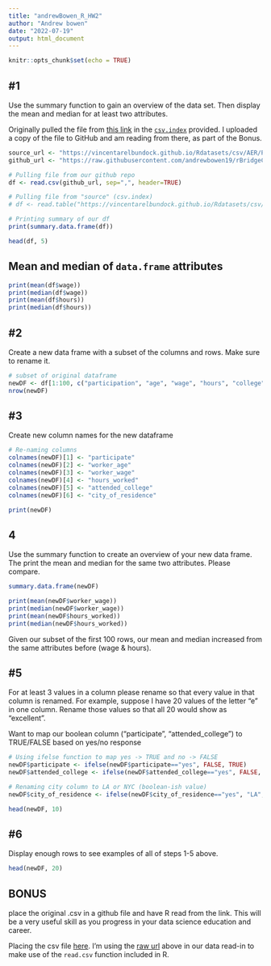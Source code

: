 ```yaml
---
title: "andrewBowen_R_HW2"
author: "Andrew bowen"
date: "2022-07-19"
output: html_document
---
```


```r
knitr::opts_chunk$set(echo = TRUE)
```

## #1
Use the summary function to gain an overview of the data set. Then display the mean and median for at least two attributes.

Originally pulled the file from [this link](https://vincentarelbundock.github.io/Rdatasets/csv/AER/PSID1976.csv) in the [`csv.index`](https://raw.githubusercontent.com/vincentarelbundock/Rdatasets/master/datasets.csv) provided. I uploaded a copy of the file to GitHub and am reading from there, as part of the Bonus.
```r
source_url <- "https://vincentarelbundock.github.io/Rdatasets/csv/AER/PSID1976.csv"
github_url <- "https://raw.githubusercontent.com/andrewbowen19/rBridgeCUNY/main/data/labor-force-participation.csv"

# Pulling file from our github repo
df <- read.csv(github_url, sep=",", header=TRUE)

# Pulling file from "source" (csv.index)
# df <- read.table("https://vincentarelbundock.github.io/Rdatasets/csv/AER/PSID1976.csv",sep=",", header=TRUE)

# Printing summary of our df
print(summary.data.frame(df))
```


```r
head(df, 5)
```


## Mean and median of `data.frame` attributes

```r
print(mean(df$wage))
print(median(df$wage))
print(mean(df$hours))
print(median(df$hours))
```


## #2
Create a new data frame with a subset of the columns and rows. Make sure to rename it.
```r
# subset of original dataframe
newDF <- df[1:100, c("participation", "age", "wage", "hours", "college", "city")]
nrow(newDF)
```

## #3
Create new column names for the new dataframe
```r
# Re-naming columns
colnames(newDF)[1] <- "participate"
colnames(newDF)[2] <- "worker_age"
colnames(newDF)[3] <- "worker_wage"
colnames(newDF)[4] <- "hours_worked"
colnames(newDF)[5] <- "attended_college"
colnames(newDF)[6] <- "city_of_residence"

print(newDF)
```


## 4
Use the summary function to create an overview of your new data frame. The print the mean
and median for the same two attributes. Please compare.
```r
summary.data.frame(newDF)

print(mean(newDF$worker_wage))
print(median(newDF$worker_wage))
print(mean(newDF$hours_worked))
print(median(newDF$hours_worked))

```

Given our subset of the first 100 rows, our mean and median increased from the same attributes before (wage & hours).

## #5
For at least 3 values in a column please rename so that every value in that column is renamed.
For example, suppose I have 20 values of the letter “e” in one column. Rename those values so
that all 20 would show as “excellent”.

Want to map our boolean column ("participate", "attended_college") to TRUE/FALSE based on yes/no response
```r
# Using ifelse function to map yes -> TRUE and no -> FALSE
newDF$participate <- ifelse(newDF$participate=="yes", FALSE, TRUE)
newDF$attended_college <- ifelse(newDF$attended_college=="yes", FALSE, TRUE)

# Renaming city column to LA or NYC (boolean-ish value)
newDF$city_of_residence <- ifelse(newDF$city_of_residence=="yes", "LA", "NYC")

head(newDF, 10)
```


## #6
Display enough rows to see examples of all of steps 1-5 above.
```r
head(newDF, 20)
```

## BONUS 
place the original .csv in a github file and have R read from the link. This will be a very
useful skill as you progress in your data science education and career.

Placing the csv file [here](https://github.com/andrewbowen19/rBridgeCUNY/blob/main/data/labor-force-participation.csv). I'm using the [raw url](https://raw.githubusercontent.com/andrewbowen19/rBridgeCUNY/main/data/labor-force-participation.csv) above in our data read-in to make use of the `read.csv` function included in R.


